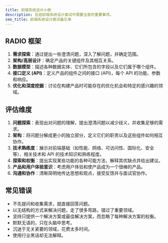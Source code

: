 ```yaml
---
title: 前端系统设计小册
description: 总结前端系统设计面试中需要注意的重要事项。
seo_title: 前端系统设计面试备忘单
---
```


## RADIO 框架

1.  **需求探索**：通过提出一些澄清问题，深入了解问题，并确定范围。
2.  **架构/高层设计**：确定产品的关键组件及其相互关系。
3.  **数据模型**：描述各种数据实体、它们所包含的字段以及它们属于哪个组件。
4.  **接口定义 (API)**：定义产品的组件之间的接口 (API)，每个 API 的功能、参数和响应。
5.  **优化和深度挖掘**：讨论在构建产品时可能存在的优化机会和特定的感兴趣的领域。

## 评估维度

1.  **问题探索**：表现出对问题的理解，提出澄清问题以减少歧义，并收集足够的需求。
2.  **架构**：将问题分解成更小的独立部分，定义它们的职责以及这些组件如何相互协作。
3.  **技术熟练度**：展示对前端基础（如性能、网络、可访问性、国际化、安全等）、相关技术和 API 的技术知识和熟练程度。
4.  **探索和权衡**：提出实现某些功能的各种可能方法，解释其优缺点并给出建议。
5.  **产品和用户体验意识**：考虑用户体验和使产品成为一个很棒的产品。
6.  **沟通和协作**：清晰简明地传达思想和观点，接受反馈并与面试官协作。

## 常见错误

-   不先提问和收集需求，就直接回答问题。
-   以无结构的方式来解决问题，走了很多弯路，错过了重要领域。
-   坚持只提供一个解决方案或最佳解决方案，而忽略了每种解决方案的权衡。
-   默默无语的，只在头脑中思考。
-   沉迷于无关紧要的领域，花费太多时间。
-   使用行业黑话却无法解释。
